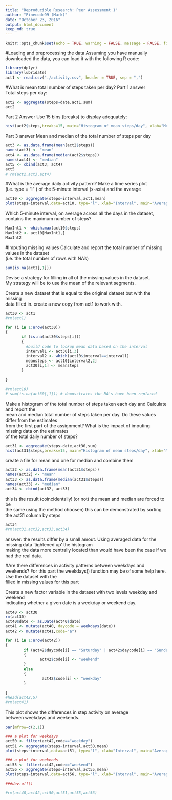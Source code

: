 ```yaml
---
title: "Reproducible Research: Peer Assessment 1"
author: "Pinecode99 (Mark)"
date: "October 23, 2016"
output: html_document
keep_md: true
---
```


```r
knitr::opts_chunk$set(echo = TRUE, warning = FALSE, message = FALSE, fig.path = 'Figs/')
```


#Loading and preprocessing the data
Assuming you have manually downloaded the data, you can load it with
the following R code:
```r
library(dplyr)
library(lubridate)
act1 <- read.csv("./activity.csv", header = TRUE, sep = ",")

```





#What is mean total number of steps taken per day?
Part 1 answer  
Total steps per day:
```r
act2 <- aggregate(steps~date,act1,sum)
act2
```


Part 2 Answer
Use 15 bins (breaks) to display adequately:
```r
hist(act2$steps,breaks=15, main="Histogram of mean steps/day", xlab="Mean steps/day")
```


Part 3 answer
Mean and median of the total number of steps per day
```r
act3 <- as.data.frame(mean(act2$steps))
names(act3) <- "mean"
act4 <- as.data.frame(median(act2$steps))
names(act4) <- "median"
act5 <- cbind(act3, act4)
act5
# rm(act2,act3,act4)
```


#What is the average daily activity pattern?
Make a time series plot (i.e. type = "l" ) of the 5-minute interval (x-axis) and the average  
```r
act10 <- aggregate(steps~interval,act1,mean)
plot(steps~interval,data=act10, type="l", xlab="Interval", main="Average number of steps taken by interval (Oct-Nov 2012)")
```


Which 5-minute interval, on average across all the days in the dataset,    
contains the maximum number of steps?  
```r
MaxInt1 <- which.max(act10$steps)
MaxInt2 <- act10[MaxInt1,]
MaxInt2
```


#Imputing missing values
Calculate and report the total number of missing values in the dataset  
(i.e. the total number of rows with NA's)  
```r
sum(is.na(act1[,1]))
```

Devise a strategy for filling in all of the missing values in the dataset.  
My strategy will be to use the mean of the relevant segments.    


Create a new dataset that is equal to the original dataset but with the missing  
data filled in. create a new copy from act1 to work with.    
```r
act30 <- act1
#rm(act1)

for (i in 1:nrow(act30))
{
       if (is.na(act30$steps[i]))
       {
         #build code to lookup mean data based on the interval
         interval1 <- act30[i,3]
         interval2 <- which(act10$interval==interval1)
         meansteps <- act10[interval2,2]
         act30[i,1] <- meansteps
       }
        
}

#rm(act10)
# sum(is.na(act30[,1])) # demosstrates the NA's have been replaced

```


Make a histogram of the total number of steps taken each day and Calculate and report the  
mean and median total number of steps taken per day. Do these values differ from the estimates   
from the first part of the assignment? What is the impact of imputing missing data on the estimates  
of the total daily number of steps?  
```r
act31 <- aggregate(steps~date,act30,sum)
hist(act31$steps,breaks=15, main="Histogram of mean steps/day", xlab="Mean steps/day")
```

create a file for mean and one for median and combine them
```r
act32 <- as.data.frame(mean(act31$steps))
names(act32) <- "mean"
act33 <- as.data.frame(median(act31$steps))
names(act33) <- "median"
act34 <- cbind(act32, act33)
```

this is the result (coincidentally! (or not) the mean and median are forced to be  
the same using the method choosen) this can be demonstrated by sorting the act31 column by steps  
```r
act34
#rm(act31,act32,act33,act34)
```


answer: the results differ by a small amout. Using averaged data for the missing data 'tightened up' the histogram  
making the data more centrally located than would have been the case if we had the real data.  



#Are there differences in activity patterns between weekdays and weekends?
For this part the weekdays()  function may be of some help here. Use the dataset with the  
filled in missing values for this part  

Create a new factor variable in the dataset with two levels weekday and weekend  
indicating whether a given date is a weekday or weekend day.  
 
 

```r
act40 <- act30
rm(act30)
act40$date <- as.Date(act40$date)
act41 <- mutate(act40, daycode = weekdays(date))
act42 <- mutate(act41,code="a")

for (i in 1:nrow(act42))
{
        if (act42$daycode[i] == "Saturday" | act42$daycode[i] == "Sunday")
        {
               act42$code[i] <- "weekend"
        } 
        else
        {
                act42$code[i] <- "weekday"
        }
        
}
#head(act42,5)
#rm(act41)
```


This plot shows the differences in step activity on average  
between weekdays and weekends. 
```r
par(mfrow=c(2,1))

### a plot for weekdays
act50 <- filter(act42,code=="weekday")
act51 <- aggregate(steps~interval,act50,mean)
plot(steps~interval,data=act51, type="l", xlab="Interval", main="Average number of steps (weekday)")

### a plot for weekends
act55 <- filter(act42,code=="weekend")
act56 <- aggregate(steps~interval,act55,mean)
plot(steps~interval,data=act56, type="l", xlab="Interval", main="Average number of steps (weekend)")

###dev.off()

#rm(act40,act42,act50,act51,act55,act56)

```

